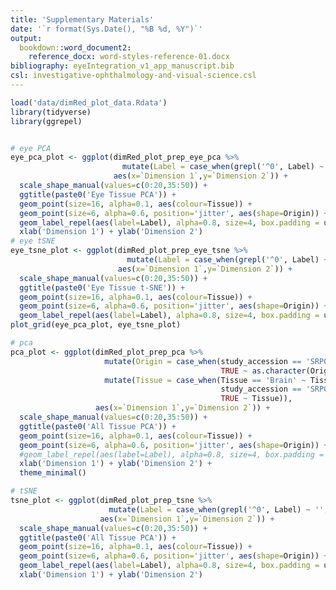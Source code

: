 ```yaml
---
title: 'Supplementary Materials'
date: '`r format(Sys.Date(), "%B %d, %Y")`'
output:
  bookdown::word_document2:
    reference_docx: word-styles-reference-01.docx
bibliography: eyeIntegration_v1_app_manuscript.bib
csl: investigative-ophthalmology-and-visual-science.csl
---
```


```r
load('data/dimRed_plot_data.Rdata')
library(tidyverse)
library(ggrepel)


# eye PCA
eye_pca_plot <- ggplot(dimRed_plot_prep_eye_pca %>% 
                         mutate(Label = case_when(grepl('^0', Label) ~ '', TRUE ~ Label)),
                       aes(x=`Dimension 1`,y=`Dimension 2`)) +
  scale_shape_manual(values=c(0:20,35:50)) +
  ggtitle(paste0('Eye Tissue PCA')) +
  geom_point(size=16, alpha=0.1, aes(colour=Tissue)) +
  geom_point(size=6, alpha=0.6, position='jitter', aes(shape=Origin)) +
  geom_label_repel(aes(label=Label), alpha=0.8, size=4, box.padding = unit(0.3, "lines")) + theme_minimal() +
  xlab('Dimension 1') + ylab('Dimension 2')
# eye tSNE
eye_tsne_plot <- ggplot(dimRed_plot_prep_eye_tsne %>% 
                          mutate(Label = case_when(grepl('^0', Label) ~ '', TRUE ~ Label)),
                        aes(x=`Dimension 1`,y=`Dimension 2`)) +
  scale_shape_manual(values=c(0:20,35:50)) +
  ggtitle(paste0('Eye Tissue t-SNE')) +
  geom_point(size=16, alpha=0.1, aes(colour=Tissue)) +
  geom_point(size=6, alpha=0.6, position='jitter', aes(shape=Origin)) +
  geom_label_repel(aes(label=Label), alpha=0.8, size=4, box.padding = unit(0.3, "lines")) + theme_minimal()
plot_grid(eye_pca_plot, eye_tsne_plot)

# pca
pca_plot <- ggplot(dimRed_plot_prep_pca %>% 
                     mutate(Origin = case_when(study_accession == 'SRP012682' ~ 'Adult Tissue',
                                               TRUE ~ as.character(Origin))) %>% 
                     mutate(Tissue = case_when(Tissue == 'Brain' ~ Tissue,
                                               study_accession == 'SRP012682' ~ 'GTEx',
                                               TRUE ~ Tissue)),
                   aes(x=`Dimension 1`,y=`Dimension 2`)) +
  scale_shape_manual(values=c(0:20,35:50)) +
  ggtitle(paste0('All Tissue PCA')) +
  geom_point(size=16, alpha=0.1, aes(colour=Tissue)) +
  geom_point(size=6, alpha=0.6, position='jitter', aes(shape=Origin)) +
  #geom_label_repel(aes(label=Label), alpha=0.8, size=4, box.padding = unit(0.3, "lines")) + theme_minimal() +
  xlab('Dimension 1') + ylab('Dimension 2') +
  theme_minimal()

# tSNE
tsne_plot <- ggplot(dimRed_plot_prep_tsne %>% 
                      mutate(Label = case_when(grepl('^0', Label) ~ '', TRUE ~ Label)),
                    aes(x=`Dimension 1`,y=`Dimension 2`)) +
  scale_shape_manual(values=c(0:20,35:50)) +
  ggtitle(paste0('All Tissue PCA')) +
  geom_point(size=16, alpha=0.1, aes(colour=Tissue)) +
  geom_point(size=6, alpha=0.6, position='jitter', aes(shape=Origin)) +
  geom_label_repel(aes(label=Label), alpha=0.8, size=4, box.padding = unit(0.3, "lines")) + theme_minimal() +
  xlab('Dimension 1') + ylab('Dimension 2')

```